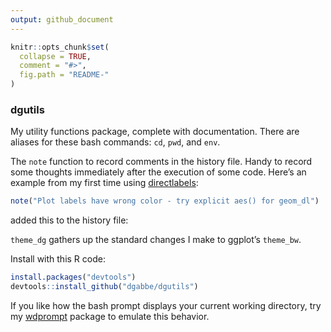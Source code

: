 ```yaml
---
output: github_document
---
```


```r
knitr::opts_chunk$set(
  collapse = TRUE,
  comment = "#>",
  fig.path = "README-"
)
```
### dgutils
My utility functions package, complete with documentation.  There are
 aliases for these bash commands: `cd`, `pwd`, and `env`.

The `note` function to record comments in the history file. Handy to record some
thoughts immediately after the execution of some code.  Here's an example from
my first time using [directlabels](http://directlabels.r-forge.r-project.org/):
```r
note("Plot labels have wrong color - try explicit aes() for geom_dl")
```
added this to the history file:


`theme_dg` gathers up the standard changes I make to ggplot's `theme_bw`.

Install with this R code:

```r
install.packages("devtools")
devtools::install_github("dgabbe/dgutils")
``` 

If you like how the bash prompt displays your current working directory, try my
[wdprompt](https://github.com/dgabbe/wdprompt) package to emulate this behavior.
